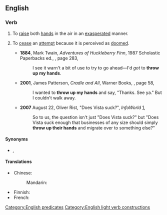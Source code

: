 ==English==

===Verb===
{{en-verb|throw<,,threw,thrown> up one's hands}}

# {{lb|en|intransitive}} To [[raise]] both [[hand]]s in the air in an [[exasperated]] manner.
# {{lb|en|intransitive|idiomatic}} To [[cease]] an [[attempt]] because it is perceived as [[doomed]].
#* '''1884''', Mark Twain, ''Adventures of Huckleberry Finn'', 1987 Scholastic Paperbacks ed., {{ISBN|059043389X}}, page 283,
#*: I see it warn't a bit of use to try to go ahead—I'd ''got'' to '''throw up my hands'''.
#* '''2001''', James Patterson, ''Cradle and All'', Warner Books, {{ISBN|0446609404}}, page 58,
#*: I wanted to '''throw up my hands''' and say, "Thanks. See ya." But I couldn't walk away.
#* '''2007''' August 22, Oliver Rist, "Does Vista suck?", ''InfoWorld'' [https://web.archive.org/web/20070826104256/http://www.infoworld.com/article/07/08/22/34OPenterwin_1.html],
#*: So to us, the question isn't just "Does Vista suck?" but "Does Vista suck enough that businesses of any size should simply '''throw up their hands''' and migrate over to something else?"

====Synonyms====
* {{s|to cease an attempt}} {{l|en|give up}}, {{l|en|throw in the towel}}

====Translations====
{{trans-top|raise both hands in the air}}
* Chinese:
*: Mandarin: {{t-needed|cmn}}
{{trans-mid}}
* Finnish: {{t-needed|fi}}
* French: {{t-needed|fr}}
{{trans-bottom}}

{{trans-see|(idiomatic) to quit; to give up|throw in the towel}}

[[Category:English predicates]]
[[Category:English light verb constructions]]
